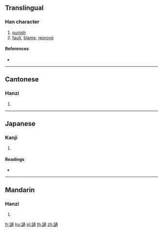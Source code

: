 {{character info/new}}
==Translingual==

===Han character===
{{Han char|rn=149|rad=言|as=15|sn=22|four=|canj=YRYYB}}

# [[punish]]
# [[fault]], [[blame]], [[reprove]]

====References====
* {{Han ref|kx=1185.300|dkj=36091|dj=1649.120|hdz=64030.100|uh=8B81|ud=35713}}

----

==Cantonese==

===Hanzi===
{{yue-hanzi|jyut=|y=jaak6}}

# {{defn|lang=yue|sort=言15}}

----

==Japanese==

===Kanji===
{{ja-kanji|grade=|rs=言15}}

# {{defn|lang=ja|sort=言15}}

====Readings====
* {{ja-readings|on=[[たく]] (taku), [[ちゃく]] (chaku)|kun=[[とがめる]] (togameru), [[せめる]] (semeru)|nanori=}}

----

==Mandarin==

===Hanzi===
{{cmn-hanzi|pin=[[shè]] ([[she4]]), [[zhé]] ([[zhe2]])|wg=she<sup>4</sup>, che<sup>2</sup>}}

# {{defn|lang=cmn|sort=言15}}

[[fr:讁]]
[[hu:讁]]
[[pl:讁]]
[[th:讁]]
[[zh:讁]]